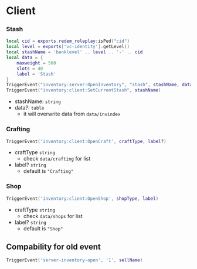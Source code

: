 # Client

### Stash
```lua
local cid = exports.redem_roleplay:isPed("cid")
local level = exports['vc-identity'].getLevel()
local stashName = 'banklevel' .. level .. '-' .. cid
local data = {
    maxweight = 500
    slots = 40
    label = 'Stash'
}
TriggerEvent("inventory:server:OpenInventory", "stash", stashName, data)
TriggerEvent("inventory:client:SetCurrentStash", stashName)
```
- stashName: `string`
- data?: `table`
    - it will overwrite data from `data/invindex`

### Crafting
```lua
TriggerEvent('inventory:client:OpenCraft', craftType, label?)
```
- craftType `string`
    - check `data/crafting` for list
- label? `string`
    - default is `"Crafting"`

### Shop
```lua
TriggerEvent('inventory:client:OpenShop', shopType, label)
```
- craftType `string`
    - check `data/shops` for list
- label? `string`
    - default is `"Shop"`


## Compability for old event
```lua
TriggerEvent('server-inventory-open', '1', sellName)
```